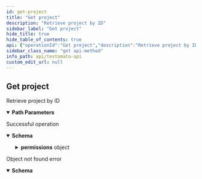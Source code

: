 ```yaml
---
id: get-project
title: "Get project"
description: "Retrieve project by ID"
sidebar_label: "Get project"
hide_title: true
hide_table_of_contents: true
api: {"operationId":"Get project","description":"Retrieve project by ID","security":[{"ApiToken":[]}],"tags":["Project"],"responses":{"200":{"description":"Successful operation","content":{"application/json":{"schema":{"allOf":[{"type":"object","properties":{"id":{"description":"Project ID","example":"50a9f72f14db3be812000233","type":"string"},"title":{"description":"Project title","type":"string"},"url":{"description":"Project base URL","example":"https://testomato.com","type":"string"},"period":{"description":"Period of test checking - `false` means never check Test automatically.","default":"5 minutes","enum":["5 minutes","30 minutes","1 hour","8 hours","1 day","7 days",false],"type":"string"},"uptimeUrl":{"description":"Uptime URL","type":"string"},"uptimeEnabled":{"description":"Uptime period in seconds - `false` means uptime is disabled","type":"string","enum":[false,15,30,60]},"apiKey":{"description":"apiKey that can be used for the project operations","example":123456,"type":"string"},"payerId":{"description":"Identification of the project owner.","type":"integer"},"location":{"description":"Project check location","type":"string","enum":["eu","de","gb","ca","us","tx","dc","sg","hk"]},"checkDefaultErrors":{"type":"boolean","default":true},"created":{"description":"Date and time of project creation","type":"string","format":"date-time"},"userAgent":{"description":"User agent","default":"Testomatobot/1.0 (Linux x86_64; +https://www.testomato.com/testomatobot) minicrawler/5.2.2","type":"string"},"timeout":{"description":"Cumulated project timeout in seconds","type":"integer","default":3},"delay":{"description":"Bulk request delay in miliseconds","type":"integer","format":"int64","default":50},"userIds":{"type":"array","description":"Array of users ID's with access to the project","items":{"type":"integer"}},"name":{"description":"Project name was replaced by Project title","type":"string","deprecated":true}},"title":"Project"},{"type":"object","properties":{"permissions":{"type":"object","description":"Project permissions for current user","properties":{"read":{"type":"boolean","description":"Can current user view results?"},"run":{"type":"boolean","description":"Can current user run checks?"},"editTest":{"type":"boolean"},"edit":{"type":"boolean","description":"Can current user edit project settings?"},"manageUsers":{"description":"Can current user manage others?","type":"boolean","default":true},"apiKey":{"type":"boolean","description":"Can current user view apiKey?","default":true},"leave":{"description":"Can current user leave project?","type":"boolean","default":true}},"title":"Permissions"}}}]}}}},"404":{"description":"Object not found error","content":{"application/json":{"schema":{"properties":{"message":{"description":"Error message text","default":"Object not found","type":"string"},"code":{"description":"Error code number","default":404,"type":"integer"},"ok":{"type":"boolean","default":false},"error":{"type":"boolean","default":true}}}}}}},"parameters":[{"name":"id","description":"A unique project ID","example":"5e9602e7a39e5a46428b457f","allowEmptyValue":false,"required":true,"in":"path","schema":{"type":"string"}}],"method":"get","path":"/project/{id}","servers":[{"url":"https://testomato.com/api/","description":"Testomato"}],"securitySchemes":{"ApiToken":{"description":"The Testomato API Token can be obtained from the [User Profile](https://www.testomato.com/user/profile) \nor directly through the API by a `POST` request send to `/api/authenticate` visit \n[Get API token](/api/get-api-token) for more information.\n\nTestomato API token use [JWT schema](https://jwt.io/).\n","type":"http","scheme":"bearer","bearerFormat":"JWT"}},"info":{"title":"Testomato API","description":"If you would like to participate in the future development of our\nroadmap, please don't be shy! We'd love to hear your suggestions:\nsupport@testomato.com\n","termsOfService":"https://www.testomato.com/terms-of-service","version":"1.0.0","contact":{"email":"support@testomato.com"}},"postman":{"name":"Get project","description":{"content":"Retrieve project by ID","type":"text/plain"},"url":{"path":["project",":id"],"host":["{{baseUrl}}"],"query":[],"variable":[{"disabled":false,"description":{"content":"(Required) A unique project ID","type":"text/plain"},"type":"any","value":"","key":"id"}]},"header":[{"key":"Accept","value":"application/json"}],"method":"GET","auth":{"type":"bearer","bearer":[{"type":"any","value":"<Bearer Token>","key":"token"}]}}}
sidebar_class_name: "get api-method"
info_path: api/testomato-api
custom_edit_url: null
---
```



## Get project



Retrieve project by ID

<details style={{"marginBottom":"1rem"}} data-collapsed={false} open={true}><summary style={{}}><strong>Path Parameters</strong></summary><div><ul><ParamsItem className={"paramsItem"} param={{"name":"id","description":"A unique project ID","example":"5e9602e7a39e5a46428b457f","allowEmptyValue":false,"required":true,"in":"path","schema":{"type":"string"}}}></ParamsItem></ul></div></details><div><ApiTabs><TabItem label={"200"} value={"200"}><div>

Successful operation

</div><div><MimeTabs schemaType={"response"}><TabItem label={"application/json"} value={"application/json"}><SchemaTabs><TabItem label={"Schema"} value={"Schema"}><details style={{}} data-collapsed={false} open={true}><summary style={{"textAlign":"left"}}><strong>Schema</strong></summary><div style={{"textAlign":"left","marginLeft":"1rem"}}></div><ul style={{"marginLeft":"1rem"}}><SchemaItem collapsible={false} name={"id"} required={false} schemaName={"string"} qualifierMessage={undefined} schema={{"description":"Project ID","example":"50a9f72f14db3be812000233","type":"string"}}></SchemaItem><SchemaItem collapsible={false} name={"title"} required={false} schemaName={"string"} qualifierMessage={undefined} schema={{"description":"Project title","type":"string"}}></SchemaItem><SchemaItem collapsible={false} name={"url"} required={false} schemaName={"string"} qualifierMessage={undefined} schema={{"description":"Project base URL","example":"https://testomato.com","type":"string"}}></SchemaItem><SchemaItem collapsible={false} name={"period"} required={false} schemaName={"string"} qualifierMessage={"**Possible values:** [`5 minutes`, `30 minutes`, `1 hour`, `8 hours`, `1 day`, `7 days`, `false`]"} schema={{"description":"Period of test checking - `false` means never check Test automatically.","default":"5 minutes","enum":["5 minutes","30 minutes","1 hour","8 hours","1 day","7 days",false],"type":"string"}}></SchemaItem><SchemaItem collapsible={false} name={"uptimeUrl"} required={false} schemaName={"string"} qualifierMessage={undefined} schema={{"description":"Uptime URL","type":"string"}}></SchemaItem><SchemaItem collapsible={false} name={"uptimeEnabled"} required={false} schemaName={"string"} qualifierMessage={"**Possible values:** [`false`, `15`, `30`, `60`]"} schema={{"description":"Uptime period in seconds - `false` means uptime is disabled","type":"string","enum":[false,15,30,60]}}></SchemaItem><SchemaItem collapsible={false} name={"apiKey"} required={false} schemaName={"string"} qualifierMessage={undefined} schema={{"description":"apiKey that can be used for the project operations","example":123456,"type":"string"}}></SchemaItem><SchemaItem collapsible={false} name={"payerId"} required={false} schemaName={"integer"} qualifierMessage={undefined} schema={{"description":"Identification of the project owner.","type":"integer"}}></SchemaItem><SchemaItem collapsible={false} name={"location"} required={false} schemaName={"string"} qualifierMessage={"**Possible values:** [`eu`, `de`, `gb`, `ca`, `us`, `tx`, `dc`, `sg`, `hk`]"} schema={{"description":"Project check location","type":"string","enum":["eu","de","gb","ca","us","tx","dc","sg","hk"]}}></SchemaItem><SchemaItem collapsible={false} name={"checkDefaultErrors"} required={false} schemaName={"boolean"} qualifierMessage={undefined} schema={{"type":"boolean","default":true}}></SchemaItem><SchemaItem collapsible={false} name={"created"} required={false} schemaName={"date-time"} qualifierMessage={undefined} schema={{"description":"Date and time of project creation","type":"string","format":"date-time"}}></SchemaItem><SchemaItem collapsible={false} name={"userAgent"} required={false} schemaName={"string"} qualifierMessage={undefined} schema={{"description":"User agent","default":"Testomatobot/1.0 (Linux x86_64; +https://www.testomato.com/testomatobot) minicrawler/5.2.2","type":"string"}}></SchemaItem><SchemaItem collapsible={false} name={"timeout"} required={false} schemaName={"integer"} qualifierMessage={undefined} schema={{"description":"Cumulated project timeout in seconds","type":"integer","default":3}}></SchemaItem><SchemaItem collapsible={false} name={"delay"} required={false} schemaName={"int64"} qualifierMessage={undefined} schema={{"description":"Bulk request delay in miliseconds","type":"integer","format":"int64","default":50}}></SchemaItem><SchemaItem collapsible={false} name={"userIds"} required={false} schemaName={"integer[]"} qualifierMessage={undefined} schema={{"type":"array","description":"Array of users ID's with access to the project","items":{"type":"integer"}}}></SchemaItem><SchemaItem collapsible={false} name={"name"} required={false} schemaName={"string"} qualifierMessage={undefined} schema={{"description":"Project name was replaced by Project title","type":"string","deprecated":true}}></SchemaItem><SchemaItem collapsible={true} className={"schemaItem"}><details style={{}}><summary style={{}}><strong>permissions</strong><span style={{"opacity":"0.6"}}> object</span></summary><div style={{"marginLeft":"1rem"}}><div style={{"marginTop":".5rem","marginBottom":".5rem"}}>

Project permissions for current user

</div><SchemaItem collapsible={false} name={"read"} required={false} schemaName={"boolean"} qualifierMessage={undefined} schema={{"type":"boolean","description":"Can current user view results?"}}></SchemaItem><SchemaItem collapsible={false} name={"run"} required={false} schemaName={"boolean"} qualifierMessage={undefined} schema={{"type":"boolean","description":"Can current user run checks?"}}></SchemaItem><SchemaItem collapsible={false} name={"editTest"} required={false} schemaName={"boolean"} qualifierMessage={undefined} schema={{"type":"boolean"}}></SchemaItem><SchemaItem collapsible={false} name={"edit"} required={false} schemaName={"boolean"} qualifierMessage={undefined} schema={{"type":"boolean","description":"Can current user edit project settings?"}}></SchemaItem><SchemaItem collapsible={false} name={"manageUsers"} required={false} schemaName={"boolean"} qualifierMessage={undefined} schema={{"description":"Can current user manage others?","type":"boolean","default":true}}></SchemaItem><SchemaItem collapsible={false} name={"apiKey"} required={false} schemaName={"boolean"} qualifierMessage={undefined} schema={{"type":"boolean","description":"Can current user view apiKey?","default":true}}></SchemaItem><SchemaItem collapsible={false} name={"leave"} required={false} schemaName={"boolean"} qualifierMessage={undefined} schema={{"description":"Can current user leave project?","type":"boolean","default":true}}></SchemaItem></div></details></SchemaItem></ul></details></TabItem><TabItem label={"Example (from schema)"} value={"Example (from schema)"}><ResponseSamples responseExample={"{\n  \"id\": \"50a9f72f14db3be812000233\",\n  \"title\": \"string\",\n  \"url\": \"https://testomato.com\",\n  \"period\": \"5 minutes\",\n  \"uptimeUrl\": \"string\",\n  \"uptimeEnabled\": false,\n  \"apiKey\": 123456,\n  \"payerId\": 0,\n  \"location\": \"eu\",\n  \"checkDefaultErrors\": true,\n  \"created\": \"2023-03-23T13:22:49.600Z\",\n  \"userAgent\": \"Testomatobot/1.0 (Linux x86_64; +https://www.testomato.com/testomatobot) minicrawler/5.2.2\",\n  \"timeout\": 3,\n  \"delay\": 50,\n  \"userIds\": [\n    0\n  ],\n  \"permissions\": {\n    \"read\": true,\n    \"run\": true,\n    \"editTest\": true,\n    \"edit\": true,\n    \"manageUsers\": true,\n    \"apiKey\": true,\n    \"leave\": true\n  }\n}"} language={"json"}></ResponseSamples></TabItem></SchemaTabs></TabItem></MimeTabs></div></TabItem><TabItem label={"404"} value={"404"}><div>

Object not found error

</div><div><MimeTabs schemaType={"response"}><TabItem label={"application/json"} value={"application/json"}><SchemaTabs><TabItem label={"Schema"} value={"Schema"}><details style={{}} data-collapsed={false} open={true}><summary style={{"textAlign":"left"}}><strong>Schema</strong></summary><div style={{"textAlign":"left","marginLeft":"1rem"}}></div><ul style={{"marginLeft":"1rem"}}><SchemaItem collapsible={false} name={"message"} required={false} schemaName={"string"} qualifierMessage={undefined} schema={{"description":"Error message text","default":"Object not found","type":"string"}}></SchemaItem><SchemaItem collapsible={false} name={"code"} required={false} schemaName={"integer"} qualifierMessage={undefined} schema={{"description":"Error code number","default":404,"type":"integer"}}></SchemaItem><SchemaItem collapsible={false} name={"ok"} required={false} schemaName={"boolean"} qualifierMessage={undefined} schema={{"type":"boolean","default":false}}></SchemaItem><SchemaItem collapsible={false} name={"error"} required={false} schemaName={"boolean"} qualifierMessage={undefined} schema={{"type":"boolean","default":true}}></SchemaItem></ul></details></TabItem><TabItem label={"Example (from schema)"} value={"Example (from schema)"}><ResponseSamples responseExample={"{\n  \"message\": \"Object not found\",\n  \"code\": 404,\n  \"ok\": false,\n  \"error\": true\n}"} language={"json"}></ResponseSamples></TabItem></SchemaTabs></TabItem></MimeTabs></div></TabItem></ApiTabs></div>
      